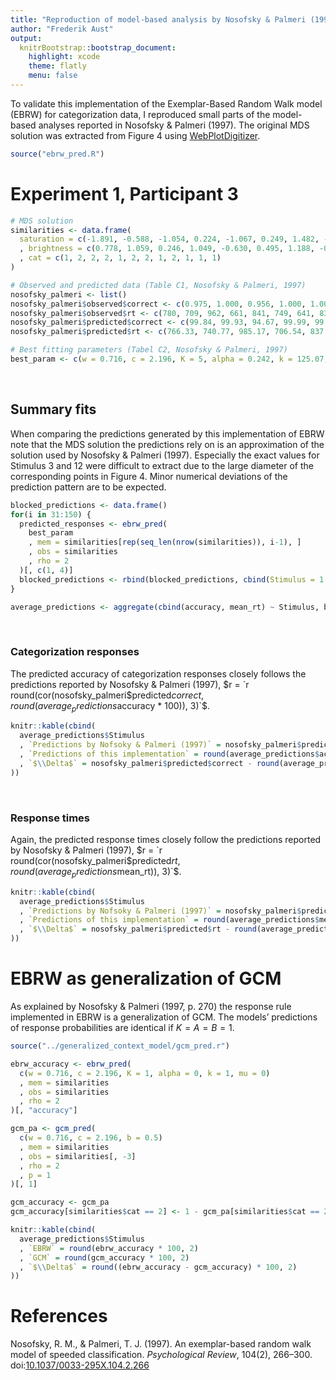 ```yaml
---
title: "Reproduction of model-based analysis by Nosofsky & Palmeri (1997)"
author: "Frederik Aust"
output:
  knitrBootstrap::bootstrap_document:
    highlight: xcode
    theme: flatly
    menu: false
---
```


To validate this implementation of the Exemplar-Based Random Walk model (EBRW) for categorization data, I reproduced small parts of the model-based analyses reported in Nosofsky & Palmeri (1997). The original MDS solution was extracted from Figure 4 using 
[WebPlotDigitizer](http://arohatgi.info/WebPlotDigitizer/).

```r
source("ebrw_pred.R")
```

# Experiment 1, Participant 3

```r
# MDS solution
similarities <- data.frame(
  saturation = c(-1.891, -0.588, -1.054, 0.224, -1.067, 0.249, 1.482, -0.466, 1.272, 0.217, 0.748, 1.016)
  , brightness = c(0.778, 1.059, 0.246, 1.049, -0.630, 0.495, 1.188, -0.693, 0.389, -2.024, -1.500, -0.372)
  , cat = c(1, 2, 2, 2, 1, 2, 2, 1, 2, 1, 1, 1)
)

# Observed and predicted data (Table C1, Nosofsky & Palmeri, 1997)
nosofsky_palmeri <- list()
nosofsky_palmeri$observed$correct <- c(0.975, 1.000, 0.956, 1.000, 1.000, 1.000, 1.000, 0.984, 0.984, 1.000, 1.000, 0.934)
nosofsky_palmeri$observed$rt <- c(780, 709, 962, 661, 841, 749, 641, 834, 834, 697, 779, 1007)
nosofsky_palmeri$predicted$correct <- c(99.84, 99.93, 94.67, 99.99, 99.12, 99.88, 100, 99.26, 99.69, 100, 99.99, 93.78)
nosofsky_palmeri$predicted$rt <- c(766.33, 740.77, 985.17, 706.54, 837.17, 753.02, 692.40, 827.37, 786.71, 684.81, 710.44, 1003.30)

# Best fitting parameters (Tabel C2, Nosofsky & Palmeri, 1997)
best_param <- c(w = 0.716, c = 2.196, K = 5, alpha = 0.242, k = 125.07, mu = 491.07)
```

<br />

## Summary fits

When comparing the predictions generated by this implementation of EBRW note that the MDS solution the predictions rely on is an approximation of the solution used by Nosofsky & Palmeri (1997). Especially the exact values for Stimulus 3 and 12 were difficult to extract due to the large diameter of the corresponding points in Figure 4. Minor numerical deviations of the prediction pattern are to be expected.

```r
blocked_predictions <- data.frame()
for(i in 31:150) {
  predicted_responses <- ebrw_pred(
    best_param
    , mem = similarities[rep(seq_len(nrow(similarities)), i-1), ]
    , obs = similarities
    , rho = 2
  )[, c(1, 4)]
  blocked_predictions <- rbind(blocked_predictions, cbind(Stimulus = 1:12, block = i, predicted_responses))
}

average_predictions <- aggregate(cbind(accuracy, mean_rt) ~ Stimulus, blocked_predictions, mean)
```

<br />

### Categorization responses

The predicted accuracy of categorization responses closely follows the predictions reported by Nosofsky & Palmeri (1997), $r = `r round(cor(nosofsky_palmeri$predicted$correct, round(average_predictions$accuracy * 100)), 3)`$.

```r
knitr::kable(cbind(
  average_predictions$Stimulus
  , `Predictions by Nofsoky & Palmeri (1997)` = nosofsky_palmeri$predicted$correct
  , `Predictions of this implementation` = round(average_predictions$accuracy * 100, 2)
  , `$\\Delta$` = nosofsky_palmeri$predicted$correct - round(average_predictions$accuracy * 100, 2)
))
```

<br />

### Response times

Again, the predicted response times closely follow the predictions reported by Nosofsky & Palmeri (1997), $r = `r round(cor(nosofsky_palmeri$predicted$rt, round(average_predictions$mean_rt)), 3)`$.

```r
knitr::kable(cbind(
  average_predictions$Stimulus
  , `Predictions by Nofsoky & Palmeri (1997)` = nosofsky_palmeri$predicted$rt
  , `Predictions of this implementation` = round(average_predictions$mean_rt, 2)
  , `$\\Delta$` = nosofsky_palmeri$predicted$rt - round(average_predictions$mean_rt, 2)
))
```

# EBRW as generalization of GCM

As explained by Nosofsky & Palmeri (1997, p. 270) the response rule implemented in EBRW is a generalization of GCM. The models'  predictions of response probabilities are identical if $K = A = B = 1$.

```r
source("../generalized_context_model/gcm_pred.r")

ebrw_accuracy <- ebrw_pred(
  c(w = 0.716, c = 2.196, K = 1, alpha = 0, k = 1, mu = 0)
  , mem = similarities
  , obs = similarities
  , rho = 2
)[, "accuracy"]

gcm_pa <- gcm_pred(
  c(w = 0.716, c = 2.196, b = 0.5)
  , mem = similarities
  , obs = similarities[, -3]
  , rho = 2
  , p = 1
)[, 1]

gcm_accuracy <- gcm_pa
gcm_accuracy[similarities$cat == 2] <- 1 - gcm_pa[similarities$cat == 2]
```

```r
knitr::kable(cbind(
  average_predictions$Stimulus
  , `EBRW` = round(ebrw_accuracy * 100, 2)
  , `GCM` = round(gcm_accuracy * 100, 2)
  , `$\\Delta$` = round((ebrw_accuracy - gcm_accuracy) * 100, 2)
))
```



# References
Nosofsky, R. M., & Palmeri, T. J. (1997). An exemplar-based random walk model of speeded classification. *Psychological Review*, 104(2), 266–300. doi:[10.1037/0033-295X.104.2.266](https://doi.org/10.1037/0033-295X.104.2.266)

